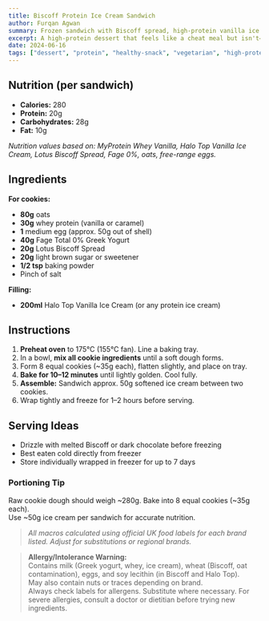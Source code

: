 ```yaml
---
title: Biscoff Protein Ice Cream Sandwich
author: Furqan Agwan
summary: Frozen sandwich with Biscoff spread, high-protein vanilla ice cream, and soft baked oat cookies. High protein, low effort, full indulgence.
excerpt: A high-protein dessert that feels like a cheat meal but isn't—Biscoff, cookies, and creamy ice cream.
date: 2024-06-16
tags: ["dessert", "protein", "healthy-snack", "vegetarian", "high-protein"]
---
```


## Nutrition (per sandwich)

- **Calories:** 280  
- **Protein:** 20g  
- **Carbohydrates:** 28g  
- **Fat:** 10g  

_Nutrition values based on: MyProtein Whey Vanilla, Halo Top Vanilla Ice Cream, Lotus Biscoff Spread, Fage 0%, oats, free-range eggs._

## Ingredients

**For cookies:**

- **80g** oats  
- **30g** whey protein (vanilla or caramel)  
- **1** medium egg (approx. 50g out of shell)  
- **40g** Fage Total 0% Greek Yogurt  
- **20g** Lotus Biscoff Spread  
- **20g** light brown sugar or sweetener  
- **1/2 tsp** baking powder  
- Pinch of salt

**Filling:**

- **200ml** Halo Top Vanilla Ice Cream (or any protein ice cream)

## Instructions

1. **Preheat oven** to 175°C (155°C fan). Line a baking tray.
2. In a bowl, **mix all cookie ingredients** until a soft dough forms.
3. Form 8 equal cookies (~35g each), flatten slightly, and place on tray.
4. **Bake for 10–12 minutes** until lightly golden. Cool fully.
5. **Assemble:** Sandwich approx. 50g softened ice cream between two cookies.
6. Wrap tightly and freeze for 1–2 hours before serving.

## Serving Ideas

- Drizzle with melted Biscoff or dark chocolate before freezing
- Best eaten cold directly from freezer
- Store individually wrapped in freezer for up to 7 days

### Portioning Tip

Raw cookie dough should weigh ~280g. Bake into 8 equal cookies (~35g each).  
Use ~50g ice cream per sandwich for accurate nutrition.  

> _All macros calculated using official UK food labels for each brand listed. Adjust for substitutions or regional brands._

> **Allergy/Intolerance Warning:**  
> Contains milk (Greek yogurt, whey, ice cream), wheat (Biscoff, oat contamination), eggs, and soy lecithin (in Biscoff and Halo Top).  
> May also contain nuts or traces depending on brand.  
> Always check labels for allergens. Substitute where necessary. For severe allergies, consult a doctor or dietitian before trying new ingredients.
